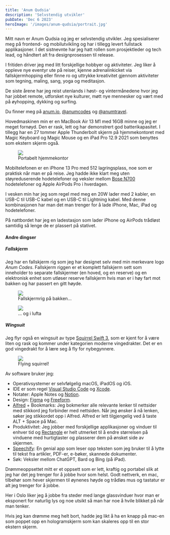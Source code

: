 ```yaml
---
title: 'Anum Qudsia'
description: 'Selvstendig utvikler'
pubDate: 'Dec 6 2023'
heroImage: '/images/anum-qudsia/portrait.jpg'
---
```









<Question1/>

Mitt navn er Anum Qudsia og jeg er selvstendig utvikler. Jeg spesialiserer meg på frontend- og mobilutvikling og har i tillegg levert fullstack applikasjoner. I det sistnevnte har jeg hatt rollen som prosjektleder og tech lead, og håndtert alt fra designprosessen til release.

I fritiden driver jeg med litt forskjellige hobbyer og aktiviteter. Jeg liker å oppleve nye eventyr ute på reiser, kjenne adrenalinkicket via fallskjermhopping eller finne ro og uttrykke kreativitet gjennom aktiviteter som tegning, maling, sang, yoga og meditasjon.

De siste årene har jeg reist utenlands i høst- og vintermånedene hvor jeg har jobbet remote, utforsket nye kulturer, møtt nye mennesker og vært med på øyhopping, dykking og surfing.

Du finner meg på [anum.io](https://www.anum.io/), [@anumcodes](https://www.instagram.com/anumcodes/) og [@anumtravel](https://www.instagram.com/anumtravel/).


<Question2/>

Hovedmaskinen min er en MacBook Air 13 M1 med 16GB minne og jeg er meget fornøyd. Den er rask, lett og har demonstrert god batterikapasitet. I tillegg har en 27 tommer Apple Thunderbolt skjerm på hjemmekontoret med Magic Keyboard og Magic Mouse og en iPad Pro 12.9  2021 som benyttes som ekstern skjerm også.

<figure>
    <img src='/images/anum-qudsia/working-on-beach.jpg'/>
    <figcaption>
        Portabelt hjemmekontor
    </figcaption>
</figure>

Mobiltelefonen er en iPhone 13 Pro med 512 lagringsplass, noe som er praktisk når man er på reise. Jeg hadde ikke klart meg uten støyreduserende hodetelefoner og veksler mellom [Bose N700](https://www.bose.no/nb_no/support/products/bose_headphones_support/bose_around_ear_headphones_support/noise-cancelling-headphones-700.html) hodetelefoner og Apple AirPods Pro i hverdagen.

I vesken min har jeg som regel med meg en 20W lader med 2 kabler, en USB-C til USB-C kabel og en USB-C til Lightning kabel. Med denne kombinasjonen har man det man trenger for å lade iPhone, Mac, iPad og hodetelefoner.

På nattbordet har jeg en ladestasjon som lader iPhone og AirPods trådløst samtidig så lenge de er plassert på stativet.

#### Andre dingser

##### Fallskjerm

Jeg har en fallskjerm rig som jeg har designet selv med min merkevare logo _Anum Codes_. Fallskjerm riggen er et komplett fallskjerm sett som inneholder to separate fallskjermer (en hoved, og en reserve) og en elektronisk enhet som utløser reserve fallskjerm hvis man er i høy fart mot bakken og har passert en gitt høyde.

<figure>
    <img src='/images/anum-qudsia/with-skydiving-rig.png'/>
    <figcaption>
        Fallskjermrig på bakken...
    </figcaption>
</figure>

<figure>
    <img src='/images/anum-qudsia/skydiving.jpg'/>
    <figcaption>
        ... og i lufta
    </figcaption>
</figure>


##### Wingsuit

Jeg flyr også en wingsuit av type [Squirrel Swift 3](https://squirrel.ws/wingsuits/swift3), som er kjent for å være liten og rask og kommer under kategorien moderne vingedrakter. Det er en god vingedrakt for å lære seg å fly for nybegynnere.

<figure>
    <img src='/images/anum-qudsia/wingsuit.jpg'/>
    <figcaption>
        Flying squirrel!
    </figcaption>
</figure>

<Question3/>

Av software bruker jeg:

* Operativsystemer er selvfølgelig macOS, iPadOS og iOS.
* IDE er som regel [Visual Studio Code](https://code.visualstudio.com/) og [Xcode](https://developer.apple.com/xcode/).
* Notater: Apple Notes og [Notion](https://www.notion.so/).
* Design: [Figma](https://www.figma.com/) og [Freeform](https://apps.apple.com/us/app/freeform/id6443742539).
* [Alfred](https://www.alfredapp.com/) + Bookmarks: Jeg bokmerker alle relevante lenker til nettsider med stikkord jeg forbinder med nettsiden. Når jeg ønsker å nå lenken, søker jeg stikkordet opp i Alfred. Alfred er lett tilgjengelig ved å taste  ALT + Space på Mac.
* Produktivitet: Jeg jobber med forskjellige applikasjoner og vinduer til enhver tid og [Rectangle](https://rectangleapp.com) er helt utmerket til å endre størrelsen på vinduene med hurtigtaster og plasserer dem på ønsket side av skjermen.
* [Speechify](https://speechify.com/): En genial app som leser opp teksten som jeg bruker til å lytte til tekst fra artikler, PDF-er, e-bøker, skannede dokumenter.
* Søk: Veksler mellom ChatGPT, Bard og Bing (på iPad).

<Question4/>

Drømmeoppsettet mitt er et oppsett som er lett, kraftig og portabel slik at jeg har det jeg trenger for å jobbe hvor som helst. Godt nettverk, en mac, tilbehør som hever skjermen til øynenes høyde og trådløs mus og tastatur er alt jeg trenger for å jobbe.

Her i Oslo liker jeg å jobbe fra steder med lange glassvinduer hvor man er eksponert for naturlig lys og noe utsikt så man har noe å hvile blikket på når man tenker.

Hvis jeg kan drømme meg helt bort, hadde jeg likt å ha en knapp på mac-en som poppet opp en hologramskjerm som kan skaleres opp til en stor ekstern skjerm.